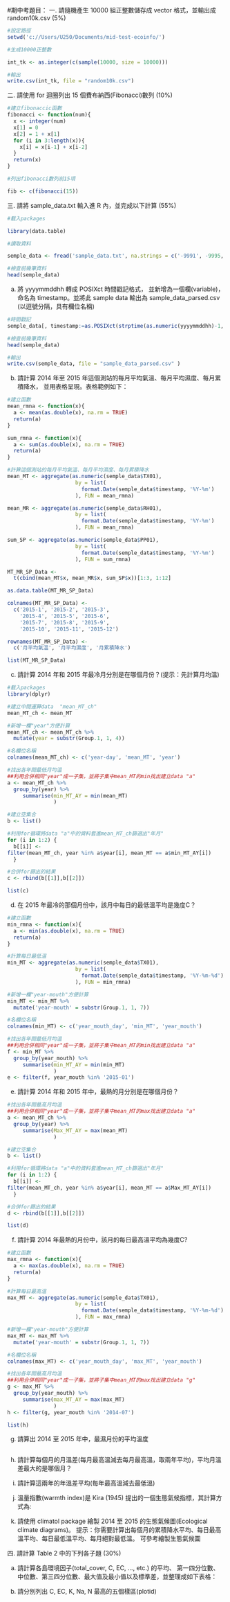 #期中考題目：
一. 請隨機產生 10000 組正整數儲存成 vector 格式，並輸出成 random10k.csv (5%)

```r
#設定路徑
setwd('c://Users/U250/Documents/mid-test-ecoinfo/')

#生成10000正整數

int_tk <- as.integer(c(sample(10000, size = 10000)))

#輸出
write.csv(int_tk, file = "random10k.csv")

```
二. 請使用 for 迴圈列出 15 個費布納西(Fibonacci)數列 (10%)

```r
#建立fibonaccic函數
fibonacci <- function(num){
  x <- integer(num)
  x[1] = 0
  x[2] = 1 + x[1]
  for (i in 3:length(x)){
    x[i] = x[i-1] + x[i-2]
  }
  return(x)
}

#列出fibonacci數列前15項

fib <- c(fibonacci(15))
```
三. 請將 sample_data.txt 輸入進 R 內，並完成以下計算 (55%)

```r
#載入packages

library(data.table)

#讀取資料

semple_data <- fread('sample_data.txt', na.strings = c('-9991', -9995, -9996, -9997, -9998, -9999))

#檢查前幾筆資料
head(semple_data)
```

(a) 將 yyyymmddhh 轉成 POSIXct 時間戳記格式， 並新增為一個欄(variable)，命名為 timestamp。並將此 sample data 輸出為 sample_data_parsed.csv (以逗號分隔，具有欄位名稱)

```r
#時間戳記
semple_data[, timestamp:=as.POSIXct(strptime(as.numeric(yyyymmddhh)-1, '%Y%m%d%H'))]

#檢查前幾筆資料
head(semple_data)

#輸出
write.csv(semple_data, file = "sample_data_parsed.csv" )

```

(b) 請計算 2014 年至 2015 年這個測站的每月平均氣溫、每月平均濕度、每月累積降水， 並用表格呈現。表格範例如下：

```r
#建立函數
mean_rmna <- function(x){
  a <- mean(as.double(x), na.rm = TRUE)
  return(a)
}

sum_rmna <- function(x){
  a <- sum(as.double(x), na.rm = TRUE)
  return(a)
}

#計算這個測站的每月平均氣溫、每月平均濕度、每月累積降水
mean_MT <- aggregate(as.numeric(semple_data$TX01),
                      by = list(
                        format.Date(semple_data$timestamp, '%Y-%m')
                      ), FUN = mean_rmna)

mean_MR <- aggregate(as.numeric(semple_data$RH01),
                      by = list(
                        format.Date(semple_data$timestamp, '%Y-%m')
                      ), FUN = mean_rmna)

sum_SP <- aggregate(as.numeric(semple_data$PP01),
                      by = list(
                        format.Date(semple_data$timestamp, '%Y-%m')
                      ), FUN = sum_rmna)

MT_MR_SP_Data <- 
  t(cbind(mean_MT$x, mean_MR$x, sum_SP$x))[1:3, 1:12]

as.data.table(MT_MR_SP_Data)

colnames(MT_MR_SP_Data) <- 
  c('2015-1', '2015-2', '2015-3', 
    '2015-4', '2015-5', '2015-6', 
    '2015-7', '2015-8', '2015-9', 
    '2015-10', '2015-11', '2015-12')

rownames(MT_MR_SP_Data) <- 
  c('月平均氣溫', '月平均濕度', '月累積降水')

list(MT_MR_SP_Data)
```

(c) 請計算 2014 年和 2015 年最冷月分別是在哪個月份？(提示：先計算月均溫)

```r
#載入packages
library(dplyr)

#建立中間運算data  "mean_MT_ch"
mean_MT_ch <- mean_MT

#新增一欄"year"方便計算
mean_MT_ch <- mean_MT_ch %>% 
  mutate(year = substr(Group.1, 1, 4))

#名欄位名稱
colnames(mean_MT_ch) <- c('year-day', 'mean_MT', 'year') 

#找出各年間最低月均溫
##利用合併相同"year"成一子集，並將子集中mean_MT的min找出建立data "a"
a <- mean_MT_ch %>% 
  group_by(year) %>%
     summarise(min_MT_AY = min(mean_MT)
               )

#建立空集合
b <- list()

#利用for循環將data "a"中的資料套進mean_MT_ch篩選出"年月"
for (i in 1:2) {
  b[[i]] <-
filter(mean_MT_ch, year %in% a$year[i], mean_MT == a$min_MT_AY[i])
  }

#合併for篩出的結果
c <- rbind(b[[1]],b[[2]]) 

list(c)

```
(d) 在 2015 年最冷的那個月份中，該月中每日的最低溫平均是幾度C？
```r
#建立函數
min_rmna <- function(x){
  a <- min(as.double(x), na.rm = TRUE)
  return(a)
}

#計算每日最低溫
min_MT <- aggregate(as.numeric(semple_data$TX01),
                      by = list(
                        format.Date(semple_data$timestamp, '%Y-%m-%d')
                      ), FUN = min_rmna)

#新增一欄"year-mouth"方便計算
min_MT <- min_MT %>% 
  mutate('year-mouth' = substr(Group.1, 1, 7))

#名欄位名稱
colnames(min_MT) <- c('year_mouth_day', 'min_MT', 'year_mouth') 

#找出各年間最低月均溫
##利用合併相同"year"成一子集，並將子集中mean_MT的min找出建立data "a"
f <- min_MT %>% 
  group_by(year_mouth) %>%
     summarise(min_MT_AY = min(min_MT)
               )
e <- filter(f, year_mouth %in% '2015-01')

```
(e) 請計算 2014 年和 2015 年中，最熱的月分別是在哪個月份？
```r
#找出各年間最高月均溫
##利用合併相同"year"成一子集，並將子集中mean_MT的max找出建立data "a"
a <- mean_MT_ch %>% 
  group_by(year) %>%
     summarise(Max_MT_AY = max(mean_MT)
               )

#建立空集合
b <- list()

#利用for循環將data "a"中的資料套進mean_MT_ch篩選出"年月"
for (i in 1:2) {
  b[[i]] <-
filter(mean_MT_ch, year %in% a$year[i], mean_MT == a$Max_MT_AY[i])
  }

#合併for篩出的結果
d <- rbind(b[[1]],b[[2]]) 

list(d)
```
(f) 請計算 2014 年最熱的月份中，該月的每日最高溫平均為幾度C?
```r
#建立函數
max_rmna <- function(x){
  a <- max(as.double(x), na.rm = TRUE)
  return(a)
}

#計算每日最高溫
max_MT <- aggregate(as.numeric(semple_data$TX01),
                      by = list(
                        format.Date(semple_data$timestamp, '%Y-%m-%d')
                      ), FUN = max_rmna)

#新增一欄"year-mouth"方便計算
max_MT <- max_MT %>% 
  mutate('year-mouth' = substr(Group.1, 1, 7))

#名欄位名稱
colnames(max_MT) <- c('year_mouth_day', 'max_MT', 'year_mouth') 

#找出各年間最高月均溫
##利用合併相同"year"成一子集，並將子集中mean_MT的max找出建立data "g"
g <- max_MT %>% 
  group_by(year_mouth) %>%
     summarise(max_MT_AY = max(max_MT)
               )
h <- filter(g, year_mouth %in% '2014-07')

list(h)

```
(g) 請算出 2014 至 2015 年中，最濕月份的平均溫度
```r



```
(h) 請計算每個月的月溫差(每月最高溫減去每月最高溫，取兩年平均)，平均月溫差最大的是哪個月？

(i) 請計算這兩年的年溫差平均(每年最高溫減去最低溫)

(j) 溫量指數(warmth index)是 Kira (1945) 提出的一個生態氣候指標，其計算方式為:

(k) 請使用 climatol package 繪製 2014 至 2015 的生態氣候圖(Ecological climate diagrams)。 提示：你需要計算出每個月的累積降水平均、每日最高溫平均、每日最低溫平均、每月絕對最低溫。 可參考繪製生態氣候圖

四. 請計算 Table 2 中的下列各子題 (30%)

(a) 請計算各島環境因子(total_cover, C, EC, ..., etc.) 的平均、 第一四分位數、中位數、第三四分位數、最大值及最小值以及標準差，並整理成如下表格：


(b) 請分別列出 C, EC, K, Na, N 最高的五個樣區(plotid)